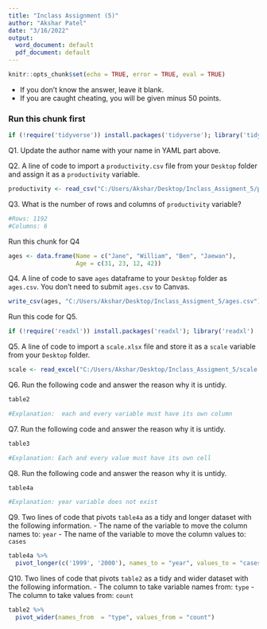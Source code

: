 ---
title: "Inclass Assignment (5)"
author: "Akshar Patel"
date: "3/16/2022"
output:
  word_document: default
  pdf_document: default
---

```{r setup, include=FALSE}
knitr::opts_chunk$set(echo = TRUE, error = TRUE, eval = TRUE)
```

- If you don't know the answer, leave it blank.
- If you are caught cheating, you will be given minus 50 points.  

### Run this chunk first
```{r}
if (!require('tidyverse')) install.packages('tidyverse'); library('tidyverse') 
```

Q1. Update the author name with your name in YAML part above. 

Q2. A line of code to import a `productivity.csv` file from your `Desktop` folder and assign it as a `productivity` variable.
```{r}
productivity <- read_csv("C:/Users/Akshar/Desktop/Inclass_Assigment_5/productivity.csv")
```

Q3. What is the number of rows and columns of `productivity` variable? 
```{r}
#Rows: 1192
#Columns: 6
```

Run this chunk for Q4
```{r}
ages <- data.frame(Name = c("Jane", "William", "Ben", "Jaewan"),
                   Age = c(31, 23, 12, 42))
```

Q4. A line of code to save `ages` dataframe to your `Desktop` folder as `ages.csv`. You don't need to submit `ages.csv` to Canvas.
```{r}
write_csv(ages, "C:/Users/Akshar/Desktop/Inclass_Assigment_5/ages.csv")
```

Run this code for Q5.
```{r}
if (!require('readxl')) install.packages('readxl'); library('readxl') 
```

Q5. A line of code to import a `scale.xlsx` file and store it as a `scale` variable from your `Desktop` folder.
```{r}
scale <- read_excel("C:/Users/Akshar/Desktop/Inclass_Assigment_5/scale.xlsx")
```

Q6. Run the following code and answer the reason why it is untidy.
```{r}
table2

#Explanation:  each and every variable must have its own column
```

Q7. Run the following code and answer the reason why it is untidy.
```{r}
table3

#Explanation: Each and every value must have its own cell
```

Q8. Run the following code and answer the reason why it is untidy.
```{r}
table4a

#Explanation: year variable does not exist
```

Q9. Two lines of code that pivots `table4a` as a tidy and longer dataset with the following information. 
- The name of the variable to move the column names to: `year`
- The name of the variable to move the column values to: `cases`
```{r}
table4a %>%
  pivot_longer(c('1999', '2000'), names_to = "year", values_to = "cases")
```

Q10. Two lines of code that pivots `table2` as a tidy and wider dataset with the following information. 
- The column to take variable names from: `type`
- The column to take values from: `count`
```{r}
table2 %>%
  pivot_wider(names_from  = "type", values_from = "count")

```
